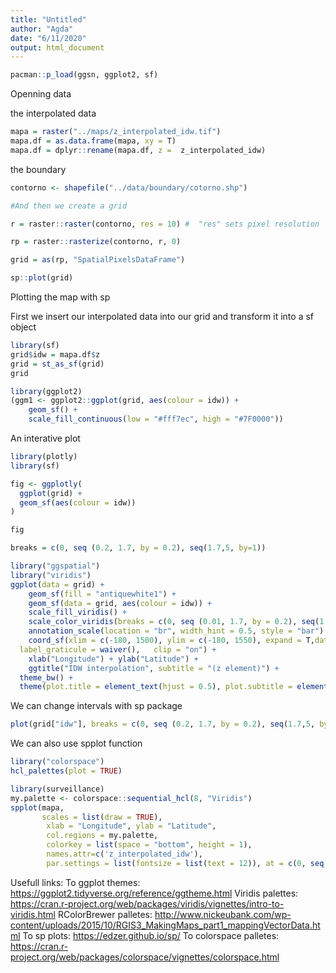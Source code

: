 ```yaml
---
title: "Untitled"
author: "Agda"
date: "6/11/2020"
output: html_document
---
```


```r
pacman::p_load(ggsn, ggplot2, sf)
```

Openning data


the interpolated data

```r
mapa = raster("../maps/z_interpolated_idw.tif")
mapa.df = as.data.frame(mapa, xy = T)
mapa.df = dplyr::rename(mapa.df, z =  z_interpolated_idw)
```

the boundary

```r
contorno <- shapefile("../data/boundary/cotorno.shp")

#And then we create a grid

r = raster::raster(contorno, res = 10) #  "res" sets pixel resolution

rp = raster::rasterize(contorno, r, 0) 

grid = as(rp, "SpatialPixelsDataFrame") 

sp::plot(grid)

```

Plotting the map with sp

First we insert our interpolated data into our grid and transform it into a sf object
```r
library(sf)
grid$idw = mapa.df$z
grid = st_as_sf(grid)
grid
```


```r
library(ggplot2)
(ggm1 <- ggplot2::ggplot(grid, aes(colour = idw)) +
    geom_sf() +
    scale_fill_continuous(low = "#fff7ec", high = "#7F0000"))
```
An interative plot 


```r
library(plotly)
library(sf)

fig <- ggplotly(
  ggplot(grid) +
  geom_sf(aes(colour = idw))
) 

fig
```


```r
breaks = c(0, seq (0.2, 1.7, by = 0.2), seq(1.7,5, by=1))
```


```r
library("ggspatial")
library("viridis")
ggplot(data = grid) +
    geom_sf(fill = "antiquewhite1") +
    geom_sf(data = grid, aes(colour = idw)) +
    scale_fill_viridis() + 
    scale_color_viridis(breaks = c(0, seq (0.01, 1.7, by = 0.2), seq(1.71,5, by=1)), name = "z (unit)") +
    annotation_scale(location = "br", width_hint = 0.5, style = "bar") +
    coord_sf(xlim = c(-180, 1500), ylim = c(-180, 1550), expand = T,datum = sf::st_crs(32722),
  label_graticule = waiver(),   clip = "on") +
    xlab("Longitude") + ylab("Latitude") +
    ggtitle("IDW interpolation", subtitle = "(z element)") +
  theme_bw() +
  theme(plot.title = element_text(hjust = 0.5), plot.subtitle = element_text(hjust = 0.5))
```
We can change intervals with sp package

```r
plot(grid["idw"], breaks = c(0, seq (0.2, 1.7, by = 0.2), seq(1.7,5, by=1)))
```
We can also use spplot function

```r
library("colorspace")
hcl_palettes(plot = TRUE)
```


```r
library(surveillance)
my.palette <- colorspace::sequential_hcl(8, "Viridis")
spplot(mapa, 
       scales = list(draw = TRUE), 
		xlab = "Longitude", ylab = "Latitude", 
		col.regions = my.palette,
		colorkey = list(space = "bottom", height = 1),
		names.attr=c('z_interpolated_idw'),
		par.settings = list(fontsize = list(text = 12)), at = c(0, seq (0.2, 1.7, by = 0.2), seq(1.7,5, by=1)))
```


Usefull links:
To ggplot themes: <https://ggplot2.tidyverse.org/reference/ggtheme.html>
Viridis palettes: <https://cran.r-project.org/web/packages/viridis/vignettes/intro-to-viridis.html>
RColorBrewer palletes: <http://www.nickeubank.com/wp-content/uploads/2015/10/RGIS3_MakingMaps_part1_mappingVectorData.html>
To sp plots: <https://edzer.github.io/sp/>
To colorspace palletes: <https://cran.r-project.org/web/packages/colorspace/vignettes/colorspace.html>

